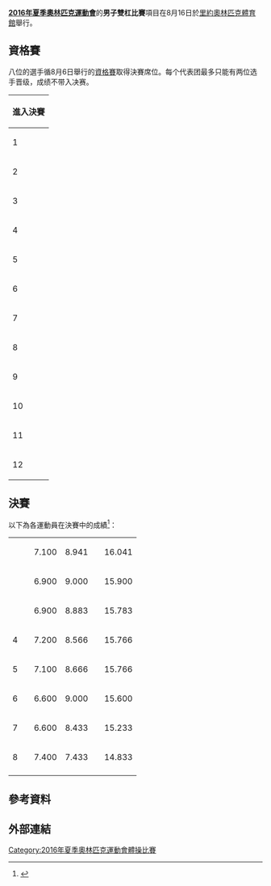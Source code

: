 {{NoteTA|G1=Sports}}
{{Infobox Olympic event
|event = 男子雙杠
|games = 2016年夏季
|image = 
|caption =
|venue = [[HSBC體育館|里約奧林匹克體育館]]
|date = 8月16日
|competitors = 8
|nations = 7
|gold = [[奥列格·维尔尼亚耶夫|奥列格·维尔尼亚耶夫]]
|goldNOC = UKR
|silver = [[丹內爾·萊瓦|丹內爾·萊瓦]]
|silverNOC = USA
|bronze = [[达维德·别利亚夫斯基|达维德·别利亚夫斯基]]
|bronzeNOC = RUS
|prev = [[2012年夏季奧林匹克運動會體操男子雙杠比賽|2012]]
|next = [[2020年夏季奧林匹克運動會體操男子雙槓比賽|2020]]
}}
{{2016年夏季奧林匹克運動會體操比賽}}
'''[[2016年夏季奧林匹克運動會|2016年夏季奧林匹克運動會]]'''的'''男子雙杠比賽'''項目在8月16日於[[HSBC體育館|里約奧林匹克體育館]]舉行。

== 資格賽 ==
{{main|2016年夏季奧林匹克運動會體操男子資格賽#雙槓項目晉級者}}
八位的選手循8月6日舉行的[[2016年夏季奧林匹克運動會體操男子資格賽|資格賽]]取得決賽席位。每个代表团最多只能有两位选手晋级，成绩不带入决赛。
{| {{AG-score}}
!進入決賽
|- style="background:#cfc;"
|1||align=left|{{flagIOCathlete|[[奥列格·维尔尼亚耶夫|奥列格·维尔尼亚耶夫]]|UKR|2016年夏季}}
|7.100||9.066||||16.166||Q
|- style="background:#cfc;"
|2||align=left|{{flagIOCathlete|[[达维德·别利亚夫斯基|达维德·别利亚夫斯基]]|RUS|2016年夏季}}
|6.900||9.033||||15.933||Q
|- style="background:#cfc;"
|3||align=left|{{flagIOCathlete|[[邓书弟|邓书弟]]|CHN|2016年夏季}}
|7.200||8.600||||15.800||Q
|- style="background:#cfc;"
|4||align=left|{{flagIOCathlete|{{le|曼里克·拉尔杜埃特|Manrique Larduet}}|CUB|2016年夏季}}
|7.100||8.666||||15.766||Q
|- style="background:#cfc;"
|5||align=left|{{flagIOCathlete|[[尤浩|尤浩]]|CHN|2016年夏季}}
|7.400||8.333||||15.733||Q
|-
|6||align=left|{{flagIOCathlete|[[林超攀|林超攀]]|CHN|2016年夏季}}
|7.000||8.700||||15.700||满额
|- style="background:#cfc;"
|7||align=left|{{flagIOCathlete|[[丹內爾·萊瓦|丹內爾·萊瓦]]|USA|2016年夏季}}
|6.900||8.700||||15.600||Q
|- style="background:#cfc;"
|8||align=left|{{flagIOCathlete|[[加藤凌平|加藤凌平]]|JPN|2016年夏季}}
|6.600||8.900||||15.500||Q
|- style="background:#cfc;"
|9||align=left|{{flagIOCathlete|{{le|安德雷伊·蒙泰安|Andrei Muntean}}|ROU|2016年夏季}}
|6.600||8.866||||15.466||Q
|-
|10||align=left|{{flagIOCathlete|[[内村航平|内村航平]]|JPN|2016年夏季}}
|6.800||8.666||||15.466||R1
|-
|11||align=left|{{flagIOCathlete|[[马塞尔·阮|马塞尔·阮]]|GER|2016年夏季}}
|6.900||8.566||||15.466||R2
|-
|12||align=left|{{flagIOCathlete|{{le|安通·福金|Anton Fokin}}|UZB|2016年夏季}}
|7.000||8.466||||15.466||R3
|}

== 決賽 ==
以下為各運動員在決賽中的成績<ref>{{en}}{{cite web|title=Detailed Results - Artistic Gymnastics - Men's Parallel Bars - Final|url=https://smsprio2016-a.akamaihd.net/_odf-documents/G/A/GAM003100_Results_2016_08_16_55a4d42d_53c1_453d_a0f6_64e2d8f692d8.pdf|website=rio2016.com|accessdate=2016-08-18|deadurl=yes|archiveurl=https://web.archive.org/web/20160920171846/https://smsprio2016-a.akamaihd.net/_odf-documents/G/A/GAM003100_Results_2016_08_16_55a4d42d_53c1_453d_a0f6_64e2d8f692d8.pdf|archivedate=2016-09-20}}</ref>：
{| {{AG-score}}
|- style="background:#F7F6A8;"
|{{gold1}} ||align=left|{{flagIOCathlete|[[奥列格·维尔尼亚耶夫|奥列格·维尔尼亚耶夫]]|UKR|2016年夏季}}
|7.100||8.941||||16.041
|- style="background:#DCE5E5;"
|{{silver2}} || align=left|{{flagIOCathlete|[[丹內爾·萊瓦|丹內爾·萊瓦]]|USA|2016年夏季}}
|6.900||9.000||||15.900
|- style="background:#FFDAB9;"
|{{bronze3}} ||align=left|{{flagIOCathlete|[[达维德·别利亚夫斯基|达维德·别利亚夫斯基]]|RUS|2016年夏季}}
|6.900||8.883||||15.783
|-
|4||align=left|{{flagIOCathlete|[[邓书弟|邓书弟]]|CHN|2016年夏季}}
|7.200||8.566||||15.766
|-
|5||align=left|{{flagIOCathlete|{{le|曼里克·拉尔杜埃特|Manrique Larduet}}|CUB|2016年夏季}}
|7.100||8.666||||15.766
|-
|6||align=left|{{flagIOCathlete|{{le|安德雷伊·蒙泰安|Andrei Muntean}}|ROU|2016年夏季}}
|6.600||9.000||||15.600
|-
|7||align=left|{{flagIOCathlete|[[加藤凌平|加藤凌平]]|JPN|2016年夏季}}
|6.600||8.433||||15.233
|-
|8||align=left|{{flagIOCathlete|[[尤浩|尤浩]]|CHN|2016年夏季}}
|7.400||7.433||||14.833
|-
|}

== 參考資料 ==
{{reflist}}

== 外部連結 ==

[[Category:2016年夏季奧林匹克運動會體操比賽|Category:2016年夏季奧林匹克運動會體操比賽]]